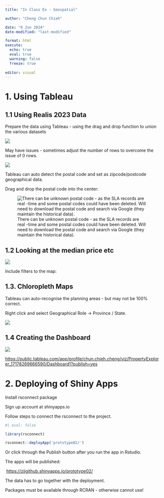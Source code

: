 ```yaml
---
title: "In Class Ex - Geospatial"

author: "Cheng Chun Chieh"

date: "8 Jun 2024"
date-modified: "last-modified"

format: html
execute: 
  echo: true
  eval: true
  warning: false
  freeze: true
 
editor: visual
---
```


# 1. Using Tableau

## 1.1 Using Realis 2023 Data

Prepare the data using Tableau - using the drag and drop function to union the various datasets

![](images/clipboard-639216314.png)

May have issues - sometimes adjust the number of rows to overcome the issue of 0 rows.

![](images/clipboard-1639856077.png)

Tableau can auto detect the postal code and set as zipcode/postcode geographical data.

Drag and drop the postal code into the center:

![There can be unknown postal code - as the SLA records are real -time and some postal codes could have been deleted. Will need to download the postal code and search via Google (they maintain the historical data).](images/clipboard-3434141215.png)

## 1.2 Looking at the median price etc

![](images/clipboard-3710222943.png)

Include filters to the map:

## 1.3. Chloropleth Maps

Tableau can auto-recognise the planning areas - but may not be 100% correct.

Right click and select Geographical Role -\> Province / State.

![](images/clipboard-1531611624.png)

## 1.4 Creating the Dashboard

![](images/clipboard-389948112.png)

<https://public.tableau.com/app/profile/chun.chieh.cheng/viz/PropertyExplorer_17178269666590/Dashboard1?publish=yes>

## 

# 2. Deploying of Shiny Apps

Install rsconnect package

Sign up account at shinyapps.io

Follow steps to connect the rsconnect to the project.

```r
#| eval: false

library(rsconnect)

rsconnect::deployApp('prototype02/')
```

Or click through the Publish button after you run the app in Rstudio.

The apps will be published:

 <https://zjjgithub.shinyapps.io/prototype02/>

The data has to go together with the deployment.

Packages must be available through RCRAN - otherwise cannot use!
